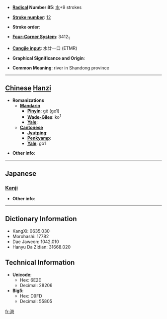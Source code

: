 * '''[[Wiktionary:Chinese radical index| Radical]] Number 85''': [[Wiktionary:Chinese radical index 水|水]]+9 strokes

* '''[[Wiktionary:Chinese total strokes index|Stroke number]]''': [[Wiktionary:Chinese total strokes index 12|12]]

* '''Stroke order''': 

* '''[[Wiktionary:Chinese four corner index|Four-Corner System]]''': 3412<sub>1</sub>

* '''[[Wiktionary:Chinese Cangjie index|Cangjie input]]''': 水廿一口 (ETMR)

* '''Graphical Significance and Origin''': 

* '''Common Meaning''': river in Shandong province

----

== [[Chinese]] [[Hanzi]] ==

* '''Romanizations'''
** '''[[Mandarin]]'''
*** '''[[Pinyin]]''': gē (ge1)
*** '''[[Wade-Giles]]''': ko<sup>1</sup>
*** '''[[Yale]]''': 
** '''[[Cantonese]]'''
*** '''[[Jyutping]]''':
*** '''[[Penkyamp]]''': 
*** '''[[Yale]]''': go1

* '''Other info''': 

----

==Japanese==
===[[Kanji]]===
{{kanji|on readings=[[か]] (ka)
|kun readings=
}}

* '''Other info''':  

----

== Dictionary Information ==

* KangXi: 0635.030
* Morohashi: 17782
* Dae Jaweon: 1042.010
* Hanyu Da Zidian: 31668.020

== Technical Information ==

* '''Unicode''':
** Hex: 6E2E
** Decimal: 28206
* '''Big5''':
** Hex: D9FD
** Decimal: 55805

[[fr:渮]]